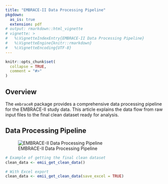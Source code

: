 ```yaml
---
title: "EMBRACE-II Data Processing Pipeline"
pkgdown:
  as_is: true
  extension: pdf
# output: rmarkdown::html_vignette
# vignette: >
#   %\VignetteIndexEntry{EMBRACE-II Data Processing Pipeline}
#   %\VignetteEngine{knitr::rmarkdown}
#   %\VignetteEncoding{UTF-8}
---
```


```r
knitr::opts_chunk$set(
  collapse = TRUE,
  comment = "#>"
)
```

## Overview

The `embraceR` package provides a comprehensive data processing pipeline for the EMBRACE-II study data. This article explains the data flow from raw input files to the final clean dataset ready for analysis.

## Data Processing Pipeline

![EMBRACE-II Data Processing Pipeline](embraceR-emii_flow.png)



```r
# Example of getting the final clean dataset
clean_data <- emii_get_clean_data()

# With Excel export
clean_data <- emii_get_clean_data(save_excel = TRUE)
```


